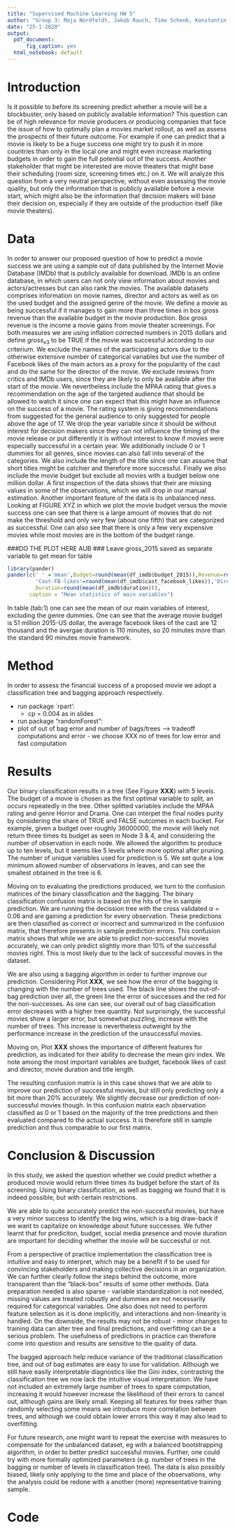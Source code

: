 ```yaml
---
title: "Supervised Machine Learning HW 5"
author: "Group 3: Maja Nordfeldt, Jakob Rauch, Timo Schenk, Konstantin Sommer"
date: "25-1-2020"
output:
  pdf_document:
      fig_caption: yes
  html_notebook: default
---
```


# Introduction
Is it possible to before its screening predict whether a movie will be a blockbuster, only based on publicly available information? This question can be of high relevance for movie producers or producing companies that face the issue of how to optimally plan a movies market rollout, as well as assess the prospects of their future outcome. For example if one can predict that a movie is likely to be a huge success one might try to push it in more countries than only in the local one and might even increase marketing budgets in order to gain the full potential out of the success. Another stakeholder that might be interested are movie theaters that might base their scheduling (room size, screening times etc.) on it.
We will analyze this question from a very neutral perspective, without even assessing the movie quality, but only the information that is publicly available before a movie start, which might also be the information that decision makers will base their decision on, especially if they are outside of the production itself (like movie theaters). 


# Data
In order to answer our proposed question of how to predict a movie success we are using a sample out of data published by the Internet Movie Database (IMDb) that is publicly available for download. IMDb is an online database, in which users can not only view information about movies and actors/actresses but can also rank the movies.
The available datasets comprises information on movie names, director and actors as well as on the used budget and the assigned genre of the movie. We define a movie as being successful if it manages to gain more than three times in box gross revenue than the available budget in the movie production. Box gross revenue is the income a movie gains from movie theater screenings. For both measures we are using inflation corrected numbers in 2015 dollars and define $gross_{x3}$ to be TRUE if the movie was successful according to our criterium.
We exclude the names of the participating actors due to the otherwise extensive number of categorical variables but use the number of Facebook likes of the main actors as a proxy for the popularity of the cast and do the same for the director of the movie. We exclude reviews from critics and IMDb users, since they are likely to only be available after the start of the movie. We nevertheless include the MPAA rating that gives a recommendation on the age of the targeted audience that should be allowed to watch it since one can expect that this might have an influence on the success of a movie. The rating system is giving recommendations from suggested for the general audience to only suggested for people above the age of 17. We drop the year variable since it should be without interest for decision makers since they can not influence the timing of the movie release or put differently it is without interest to know if movies were especially successful in a certain year. We additionally include 0 or 1 dummies for all genres, since movies can also fall into several of the categories. We also include the length of the title since one can assume that short titles might be catchier and therefore more successful. Finally we also include the movie budget but exclude all movies with a budget below one million dollar.
A first inspection of the data shows that their are missing values in some of the observations, which we will drop in our manual estimation. Another important feature of the data is its unbalanced ness. Looking at FIGURE XYZ in which we plot the movie budget versus the movie success one can see that there is a large amount of movies that do not make the threshold and only very few (about one fifth) that are categorized as successful. One can also see that there is only a few very expensive movies while most movies are in the bottom of the budget range.

###DO THE PLOT HERE AUB
### Leave gross_2015 saved as separate variable to get mean for table

```r
library(pander) 
pander(c(' ' ='mean',Budget=round(mean(df_imdb$budget_2015)),Revenue=round(mean(df_imdb$gross_2015)),
         'Cast-FB-likes'=round(mean(df_imdb$cast_facebook_likes)),'Director-FB-likes'=round(mean(df_imdb$director_facebook_likes)),
         Duration=round(mean(df_imdb$duration))),
       caption = "Mean statistics of main variables")

```
In table \ref(tab:1) one can see the mean of our main variables of interest, excluding the genre dummies. One can see that the average movie budget is 51 million 2015-US dollar, the average facebook likes of the cast are 12 thousand and the avergae duration is 110 minutes, so 20 minutes more than the standard 90 minutes movie framework.

# Method
In order to assess the financial success of a proposed movie we adopt a classification tree and bagging approach respectively.

- run package ´rpart':
  - cp = 0.004 as in slides

- run package "randomForest":
- plot of out of bag error and number of bags/trees ---> tradeoff computations and error - we choose XXX no of trees for low error and fast computation




# Results
Our binary classification results in a tree (See Figure **XXX**) with $5$ levels. The budget of a movie is chosen as the first optimal variable to split, an occurs repeatedly in the tree. Other splitted variables include the MPAA rating and genre Horror and Drama. One can interpet the final nodes purity by considering the share of TRUE and FALSE outcomes in each bucket. For example, given a budget over roughly $36 000 000$, the movie will likely not return three times its budget as seen in Node 3 & 4, and considering the number of observation in each node. We allowed the algorithm to produce up to ten levels, but it seems like $5$ levels where more optimal after pruning. The number of unique variables used for prediction is $5$. We set quite a low minimum allowed number of observations in leaves, and can see the smallest obtained in the tree is $6$.     

Moving on to evaluating the predictions produced, we turn to the confusion matrices of the binary classification and the bagging. The binary classification confusion matrix is based on the hits of the in sample prediction. We are running the decission tree with the cross validated $\alpha=0.06$ and are gaining a prediction for every observation. These predictions are then classified as correct or incorrect and summarized in the confusion matrix, that therefore presents in sample prediction errors.
This confusion matrix shows that while we are able to predict non-successful movies accurately, we can only predict slightly more than 10% of the successful movies right. This is most likely due to the lack of successful movies in the dataset.

We are also using a bagging algorithm in order to further improve our prediction. Considering Plot **XXX**, we see how the error of the bagging is changing with the number of trees used. The black line shows the out-of-bag prediction over all, the green line the error of successes and the red for the non-successes. As one can see, our overall out of bag classification error decreases with a higher tree quantity. Not surprisingly, the successful movies show a larger error, but somewhat puzzling, increase with the number of trees. This increase is nevertheless outweight by the performance increase in the prediction of the unsuccessful movies.

Moving on, Plot **XXX** shows the importance of different features for prediction, as indicated for their ability to decrease the mean gini index. We note among the most important variables are budget, facebook likes of cast and director, movie duration and title length.

The resulting confusion matrix is in this case shows that we are able to improve our prediction of successful movies, but still only predicting only a bit more than 20% accurately. We slightly decrease our prediction of non-successful movies though. In this confusion matrix each observation classified as 0 or 1 based on the majority of the tree predictions and then evaluated compared to the actual success. It is therefore still in sample prediction and thus comparable to our first matrix.






# Conclusion & Discussion

In this study, we asked the question whether we could predict whether a produced movie would return three times its budget before the start of its screening. Using binary classification, as well as bagging we found that it is indeed possible, but with certain restrictions.

We are able to quite accurately predict the non-succesful movies, but have a very minor success to identify the big wins, which is a big draw-back if we want to capitalize on knowledge about future successes. We futher learnt that for prediciton, budget, social media presence and movie duration are important for deciding whether the movie will be successful or not. 

From a perspective of practice implementation the classification tree is intuitive and easy to interpret, which may be a benefit if to be used for convincing stakeholders and making collective decisions in an organization. We can further clearly follow the steps behind the outcome, more transparent than the “black-box” results of some other methods. Data preparation needed is also sparse - variable standardization is not needed, missing values are treated robustly and dummies are not necessarily required for categorical variables. One also does not need to perform feature selection as it is done implicitly, and interactions and non-linearity is handled. On the downside, the results may not be robust - minor changes to training data can alter tree and final predictions, and overfitting can be a serious problem. The usefulness of predictions in practice can therefore come into question and results are sensitive to the quality of data. 

The bagged approach help reduce variance of the traditional classification tree, and out of bag estimates are easy to use for validation. Although we still have easily interpretable diagnostics like the Gini index, contrasting the classification tree we now lack the intuitive visual interpretation. We have not included an extremely large number of trees to spare computation, increasing it would however increase the likelihood of their errors to cancel out, although gains are likely small. Keeping all features for trees rather than randomly selecting some means we introduce more correlation between trees, and although we could obtain lower errors this way it may also lead to overfitting. 

For future research, one might want to repeat the exercise with measures to compensate for the unbalanced dataset, eg with a balanced bootstrapping algorithm, in order to better predict successful movies. Further, one could try with more formally optimized parameters (e.g. number of trees in the bagging or number of levels in classification tree). The data is also possibly biased, likely only applying to the time and place of the observations, why the analysis could be redone with a another (more) representative training sample. 





# Code
```r
```

